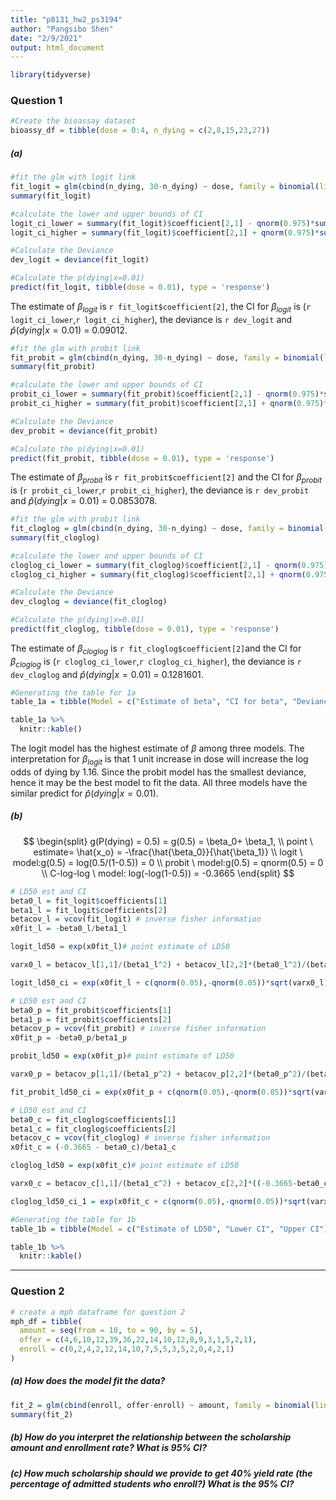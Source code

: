 ```yaml
---
title: "p8131_hw2_ps3194"
author: "Pangsibo Shen"
date: "2/9/2021"
output: html_document
---
```


```r
library(tidyverse)
```


### Question 1

```r
#Create the bioassay dataset
bioassy_df = tibble(dose = 0:4, n_dying = c(2,8,15,23,27))
```
##### (a)

```r
#fit the glm with logit link
fit_logit = glm(cbind(n_dying, 30-n_dying) ~ dose, family = binomial(link = 'logit'), data = bioassy_df)
summary(fit_logit)

#calculate the lower and upper bounds of CI
logit_ci_lower = summary(fit_logit)$coefficient[2,1] - qnorm(0.975)*summary(fit_logit)$coefficient[2,2]
logit_ci_higher = summary(fit_logit)$coefficient[2,1] + qnorm(0.975)*summary(fit_logit)$coefficient[2,2]

#Calculate the Deviance
dev_logit = deviance(fit_logit)

#Calculate the p(dying|x=0.01)
predict(fit_logit, tibble(dose = 0.01), type = 'response')
```
The estimate of $\beta_{logit}$ is `r fit_logit$coefficient[2]`, the CI for $\beta_{logit}$ is (`r logit_ci_lower`,`r logit_ci_higher`), the deviance is `r dev_logit` and $\hat{p}(dying|x=0.01)$ = 0.09012.

```r
#fit the glm with probit link
fit_probit = glm(cbind(n_dying, 30-n_dying) ~ dose, family = binomial(link = 'probit'), data = bioassy_df)
summary(fit_probit)

#calculate the lower and upper bounds of CI
probit_ci_lower = summary(fit_probit)$coefficient[2,1] - qnorm(0.975)*summary(fit_probit)$coefficient[2,2]
probit_ci_higher = summary(fit_probit)$coefficient[2,1] + qnorm(0.975)*summary(fit_probit)$coefficient[2,2]

#Calculate the Deviance
dev_probit = deviance(fit_probit)

#Calculate the p(dying|x=0.01)
predict(fit_probit, tibble(dose = 0.01), type = 'response')
```

The estimate of $\beta_{probit}$ is `r fit_probit$coefficient[2]` and the CI for $\beta_{probit}$ is (`r probit_ci_lower`,`r probit_ci_higher`), the deviance is `r dev_probit` and $\hat{p}(dying|x=0.01)$ = 0.0853078.

```r
#fit the glm with probit link
fit_cloglog = glm(cbind(n_dying, 30-n_dying) ~ dose, family = binomial(link = 'cloglog'), data = bioassy_df)
summary(fit_cloglog)

#calculate the lower and upper bounds of CI
cloglog_ci_lower = summary(fit_cloglog)$coefficient[2,1] - qnorm(0.975)*summary(fit_cloglog)$coefficient[2,2]
cloglog_ci_higher = summary(fit_cloglog)$coefficient[2,1] + qnorm(0.975)*summary(fit_cloglog)$coefficient[2,2]

#Calculate the Deviance
dev_cloglog = deviance(fit_cloglog)

#Calculate the p(dying|x=0.01)
predict(fit_cloglog, tibble(dose = 0.01), type = 'response')
```

The estimate of $\beta_{cloglog}$ is `r fit_cloglog$coefficient[2]`and the CI for $\beta_{cloglog}$ is (`r cloglog_ci_lower`,`r cloglog_ci_higher`), the deviance is `r dev_cloglog` and $\hat{p}(dying|x=0.01)$ = 0.1281601.

```r
#Generating the table for 1a
table_1a = tibble(Model = c("Estimate of beta", "CI for beta", "Deviance", "p hat"), logit = c(1.1619,"(0.8063,1.517)",0.3787,0.09012), probit = c(0.6864,"(0.4967,0.8760)",0.3137,0.08531), cloglog = c(0.7468,"(0.5323,0.9613)",2.2304,0.1282))

table_1a %>%
  knitr::kable()
```
The logit model has the highest estimate of $\beta$ among three models. The interpretation for $\beta_{logit}$ is that 1 unit increase in dose will increase the log odds of dying by 1.16. Since the probit model has the smallest deviance, hence it may be the best model to fit the data. All three models have the similar predict for $\hat{p}(dying|x=0.01)$.

##### (b)

$$
\begin{split}
g(P(dying) = 0.5) = g(0.5) = \beta_0+ \beta_1, \\
point \ estimate= \hat{x_o} = -\frac{\hat{\beta_0}}{\hat{\beta_1}} \\
logit \ model:g(0.5) = log(0.5/(1-0.5)) = 0 \\
probit \ model:g(0.5) = qnorm(0.5) = 0 \\
C-log-log \ model: log(-log(1-0.5)) = -0.3665
\end{split}
$$

```r
# LD50 est and CI
beta0_l = fit_logit$coefficients[1]
beta1_l = fit_logit$coefficients[2]
betacov_l = vcov(fit_logit) # inverse fisher information
x0fit_l = -beta0_l/beta1_l

logit_ld50 = exp(x0fit_l)# point estimate of LD50

varx0_l = betacov_l[1,1]/(beta1_l^2) + betacov_l[2,2]*(beta0_l^2)/(beta1_l^4) - 2*betacov_l[1,2]*beta0_l/(beta1_l^3)

logit_ld50_ci = exp(x0fit_l + c(qnorm(0.05),-qnorm(0.05))*sqrt(varx0_l)) # 90% CI for LD50
```

```r
# LD50 est and CI
beta0_p = fit_probit$coefficients[1]
beta1_p = fit_probit$coefficients[2]
betacov_p = vcov(fit_probit) # inverse fisher information
x0fit_p = -beta0_p/beta1_p

probit_ld50 = exp(x0fit_p)# point estimate of LD50

varx0_p = betacov_p[1,1]/(beta1_p^2) + betacov_p[2,2]*(beta0_p^2)/(beta1_p^4) - 2*betacov_p[1,2]*beta0_p/(beta1_p^3)

fit_probit_ld50_ci = exp(x0fit_p + c(qnorm(0.05),-qnorm(0.05))*sqrt(varx0_p)) # 90% CI for LD50
```

```r
# LD50 est and CI
beta0_c = fit_cloglog$coefficients[1]
beta1_c = fit_cloglog$coefficients[2]
betacov_c = vcov(fit_cloglog) # inverse fisher information
x0fit_c = (-0.3665 - beta0_c)/beta1_c

cloglog_ld50 = exp(x0fit_c)# point estimate of LD50

varx0_c = betacov_c[1,1]/(beta1_c^2) + betacov_c[2,2]*((-0.3665-beta0_c)^2)/(beta1_c^4) - 2*betacov_c[1,2]*(-0.3665-beta0_c)/(beta1_c^3)

cloglog_ld50_ci_1 = exp(x0fit_c + c(qnorm(0.05),-qnorm(0.05))*sqrt(varx0_c)) # 90% CI for LD50
```

```r
#Generating the table for 1b
table_1b = tibble(Model = c("Estimate of LD50", "Lower CI", "Upper CI"), logit = c(logit_ld50,logit_ld50_ci[1],logit_ld50_ci[2]), probit = c(probit_ld50,fit_probit_ld50_ci[1],fit_probit_ld50_ci[2]), cloglog = c(cloglog_ld50,cloglog_ld50_ci_1[1],cloglog_ld50_ci_1[2]))

table_1b %>%
  knitr::kable()
```

---------------------------

### Question 2

```r
# create a mph dataframe for question 2
mph_df = tibble(
  amount = seq(from = 10, to = 90, by = 5),
  offer = c(4,6,10,12,39,36,22,14,10,12,8,9,3,1,5,2,1),
  enroll = c(0,2,4,2,12,14,10,7,5,5,3,5,2,0,4,2,1)
)
```

##### (a) How does the model fit the data?

```r
fit_2 = glm(cbind(enroll, offer-enroll) ~ amount, family = binomial(link = 'logit'), data = mph_df)
summary(fit_2)
```


##### (b) How do you interpret the relationship between the scholarship amount and enrollment rate? What is 95% CI?

##### (c) How much scholarship should we provide to get 40% yield rate (the percentage of admitted students who enroll?) What is the 95% CI?




